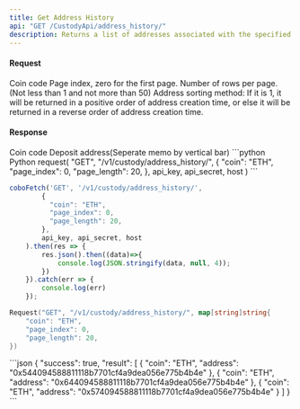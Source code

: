 ```yaml
---
title: Get Address History
api: "GET /CustodyApi/address_history/"
description: Returns a list of addresses associated with the specified coin and custody wallet.
---
```


#### Request
<ParamField body="coin" type="String" required>Coin code</ParamField>
<ParamField body="page_index" type="Int">Page index, zero for the first page.  </ParamField>
<ParamField body="page_length" type="Int">Number of rows per page. (Not less than 1 and not more than 50)</ParamField>
<ParamField body="sort_flag" type="Int">Address sorting method: If it is 1, it will be returned in a positive order of address creation time, or else it will be returned in a reverse order of address creation time. </ParamField>


#### Response
<ResponseField name="coin" type="String" required>
 Coin code
</ResponseField>
<ResponseField name="address" type="String" required>
Deposit address(Seperate memo by vertical bar)
</ResponseField>


<RequestExample>
```python Python
request(
  "GET",
  "/v1/custody/address_history/",
  {
    "coin": "ETH",
    "page_index": 0,
    "page_length": 20,
  },
  api_key, api_secret, host
)
```

```javascript JavaScript
coboFetch('GET', '/v1/custody/address_history/',
        {
          "coin": "ETH",
          "page_index": 0,
          "page_length": 20,
        },
        api_key, api_secret, host
    ).then(res => {
        res.json().then((data)=>{
            console.log(JSON.stringify(data, null, 4));
        })
    }).catch(err => {
        console.log(err)
    });
```

```go Go
Request("GET", "/v1/custody/address_history/", map[string]string{
    "coin": "ETH",
    "page_index": 0,
    "page_length": 20,
})
```
</RequestExample>


<ResponseExample>
```json
{
  "success": true,
  "result": [
    {
      "coin": "ETH",
      "address": "0x544094588811118b7701cf4a9dea056e775b4b4e"
    },
    {
      "coin": "ETH",
      "address": "0x644094588811118b7701cf4a9dea056e775b4b4e"
    },
    {
      "coin": "ETH",
      "address": "0x574094588811118b7701cf4a9dea056e775b4b4e"
    }
  ]
}
```
</ResponseExample>